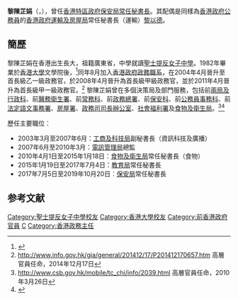 '''黎陳芷娟'''{{GBSHK}}{{JP}}（{{lang-en|Marion Lai Chan Chi-kuen}}，{{bd|1959年|10月28日|||L黎}}），曾任[[香港特區政府|香港特區政府]][[保安局_(香港)|保安局]][[常任秘書長|常任秘書長]]。其配偶是同樣為[[香港政府|香港政府]][[公務員|公務員]]的[[香港政府|香港政府]][[運輸及房屋局|運輸及房屋局]]常任秘書長（運輸）[[黎以德|黎以德]]。

==簡歷==

黎陳芷娟在香港出生長大，祖籍廣東省，中學就讀[[聖士提反女子中學|聖士提反女子中學]]。1982年畢業於[[香港大學|香港大學]]文學院後，<ref>{{Cite web|title=香港大學畢業生議會通 訊|url=http://www.daao.hku.hk/fbook/cnews/2007spring/CNews_2007_Spring.pdf|date=Spring Issue, 2007}}</ref>同年8月加入[[香港政府|香港政府]][[政務職系|政務職系]]，在2004年4月晉升至首長級乙一級政務官，於2008年4月晉升為首長級甲級政務官，並於2011年4月晉升為首長級甲一級政務官。<ref>http://www.info.gov.hk/gia/general/201412/17/P201412170657.htm {{Wayback|url=http://www.info.gov.hk/gia/general/201412/17/P201412170657.htm |date=20160803120653 }} 高層官員任命，2014年12月17日</ref> 黎陳芷娟曾在多個決策局及部門服務，包括前[[兩局及行政科|兩局及行政科]]、前[[醫務衛生署|醫務衛生署]]、前[[常務科|常務科]]、前[[政務總署|政務總署]]、前[[保安科|保安科]]、前[[公務員事務科|公務員事務科]]、前[[法定語文事務署|法定語文事務署]]、[[房屋署|房屋署]]、[[政務司司長辦公室|政務司司長辦公室]]、[[社會福利署|社會福利署]]及[[食物及衛生局|食物及衛生局]]。<ref>http://www.csb.gov.hk/mobile/tc_chi/info/2039.html {{Wayback|url=http://www.csb.gov.hk/mobile/tc_chi/info/2039.html |date=20160816121235 }} 高層官員任命，2010年3月26日</ref><ref>{{cite news |title=高層官員任命（附圖） |url=http://www.info.gov.hk/gia/general/201706/22/P2017062200536.htm |publisher=[[公務員事務局|公務員事務局]] |date=2017年6月22日 |accessdate=2017年6月23日 |archive-date=2017年6月22日 |archive-url=https://web.archive.org/web/20170622104035/http://www.info.gov.hk/gia/general/201706/22/P2017062200536.htm |dead-url=yes }}</ref>

歷任主要職位：
*2003年3月至2007年6月：[[工商及科技局|工商及科技局]]副秘書長（資訊科技及廣播）
*2007年6月至2010年3月：[[電訊管理局_(香港)|電訊管理局]]總監
*2010年4月1日至2015年1月18日：[[食物及衛生局|食物及衛生局]]常任秘書長（食物）
*2015年1月19日至2017年7月4日：[[教育局_(香港)|教育局]]常任秘書長
*2017年7月5日至2019年10月20日︰[[保安局_(香港)|保安局]]常任秘書長

==参考文献==
{{reflist}}

{{start box}}
{{s-gov}}
{{s-before|[[區文浩|區文浩]]}}
{{s-title|[[電訊管理局_(香港)|電訊管理局總監]]|2007年—2010年}}
{{s-after|[[利敏貞|利敏貞]]}} 
{{s-before|[[孔郭惠清|孔郭惠清]]}}
{{s-title|[[食物及衛生局|食物及衛生局常任秘書長（食物）]]|2010年—2015年}}
{{s-after|[[謝凌潔貞|謝凌潔貞]]}} 

{{s-before|[[謝凌潔貞|謝凌潔貞]]}}
{{s-title|[[教育局_(香港)|教育局常任秘書長]]|2015年—2017年}}
{{s-after|[[楊何蓓茵|楊何蓓茵]]}}
{{s-before|[[羅智光|羅智光]]}}
{{s-title|[[File:Hong_Kong_SAR_Regional_Emblem.svg|22px]] [[保安局_(香港)|保安局常任秘書長]]|2017年－2019年}}
{{s-after|[[葉文娟|葉文娟]]}}
{{end box}}


[[Category:聖士提反女子中學校友|Category:聖士提反女子中學校友]]
[[Category:香港大學校友|Category:香港大學校友]]
[[Category:前香港政府官員|Category:前香港政府官員]]
[[Category:陳姓|C]]
[[Category:香港政務主任|Category:香港政務主任]]